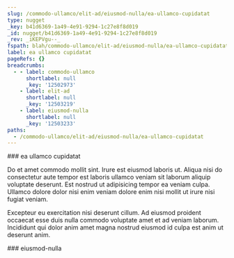 ```yaml
---
slug: /commodo-ullamco/elit-ad/eiusmod-nulla/ea-ullamco-cupidatat
type: nugget
_key: b41d6369-1a49-4e91-9294-1c27e8f8d019
_id: nugget/b41d6369-1a49-4e91-9294-1c27e8f8d019
_rev: _iKEPVgu--_
fspath: blah/commodo-ullamco/elit-ad/eiusmod-nulla/ea-ullamco-cupidatat.md
label: ea ullamco cupidatat
pageRefs: {}
breadcrumbs:
  - - label: commodo-ullamco
      shortlabel: null
      _key: '12502973'
    - label: elit-ad
      shortlabel: null
      _key: '12503219'
    - label: eiusmod-nulla
      shortlabel: null
      _key: '12503233'
paths:
  - /commodo-ullamco/elit-ad/eiusmod-nulla/ea-ullamco-cupidatat
---
```


<NuggetArea>
<Nugget slug="/commodo-ullamco/elit-ad/eiusmod-nulla/ea-ullamco-cupidatat" type="nugget" _key="b41d6369-1a49-4e91-9294-1c27e8f8d019" _id="nugget/b41d6369-1a49-4e91-9294-1c27e8f8d019" _rev="_iKEPVgu--_" fspath="blah/commodo-ullamco/elit-ad/eiusmod-nulla/ea-ullamco-cupidatat.md" label="ea ullamco cupidatat" paths="/commodo-ullamco/elit-ad/eiusmod-nulla/ea-ullamco-cupidatat">
<NuggetBody>
### ea ullamco cupidatat

Do et amet commodo mollit sint. Irure est eiusmod laboris ut. Aliqua nisi do consectetur aute tempor est laboris ullamco veniam sit laborum aliquip voluptate deserunt. Est nostrud ut adipisicing tempor ea veniam culpa. Ullamco dolore dolor nisi enim veniam dolore enim nisi mollit ut irure nisi fugiat veniam.

Excepteur eu exercitation nisi deserunt cillum. Ad eiusmod proident occaecat esse duis nulla commodo voluptate amet et ad veniam laborum. Incididunt qui dolor anim amet magna nostrud eiusmod id culpa est anim ut deserunt anim.

</NuggetBody>
<Breadcrumbs>
<Crumbs>
<Crumb _key="12502973" label="commodo-ullamco" /><Crumb _key="12503219" label="elit-ad" /><Crumb _key="12503233" label="eiusmod-nulla" />
</Crumbs>
</Breadcrumbs>
</Nugget>

<NuggetsInbound>
</NuggetsInbound>
<NuggetsOutbound>
</NuggetsOutbound>
</NuggetArea>
<PassagesInbound>
<Passage direction="inbound" type="passage" _key="12503233" _id="passage/12503233" _rev="_iKEPVgq---" label="eiusmod-nulla" passage="eiusmod-nulla" fspath="blah/commodo-ullamco/elit-ad/eiusmod-nulla" paths="/commodo-ullamco/elit-ad/eiusmod-nulla" slug="/commodo-ullamco/elit-ad/eiusmod-nulla">
<NuggetBody>
### eiusmod-nulla

</NuggetBody>
<Breadcrumbs>
<Crumbs>
<Crumb _key="12502973" label="commodo-ullamco" /><Crumb _key="12503219" label="elit-ad" />
</Crumbs>
</Breadcrumbs>
</Passage>

</PassagesInbound>
<PassagesOutbound>
</PassagesOutbound>